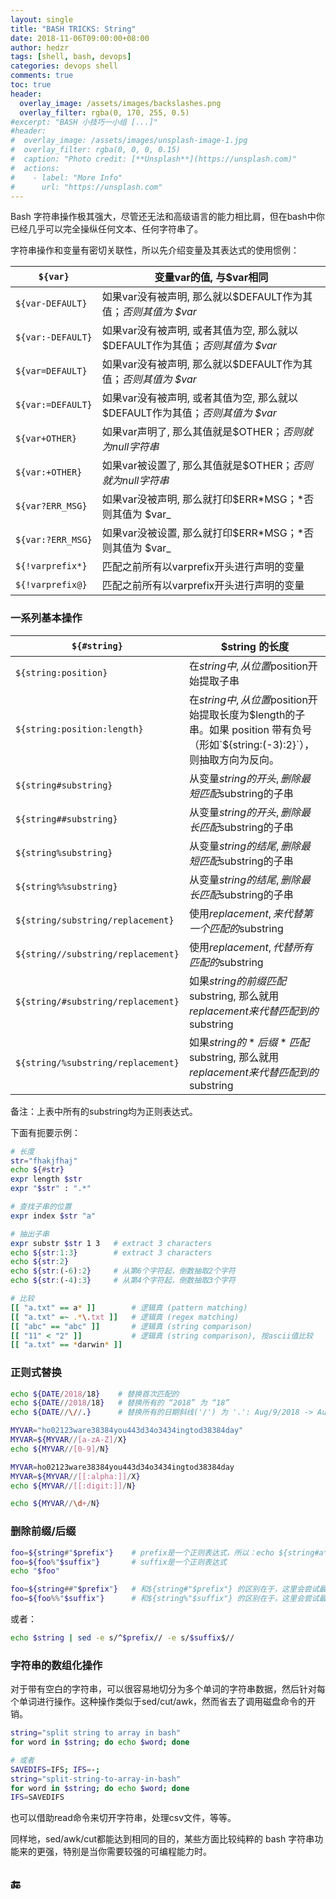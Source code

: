 ```yaml
---
layout: single
title: "BASH TRICKS: String"
date: 2018-11-06T09:00:00+08:00
author: hedzr
tags: [shell, bash, devops]
categories: devops shell
comments: true
toc: true
header:
  overlay_image: /assets/images/backslashes.png
  overlay_filter: rgba(0, 170, 255, 0.5)
#excerpt: "BASH 小技巧一小组 [...]"
#header:
#  overlay_image: /assets/images/unsplash-image-1.jpg
#  overlay_filter: rgba(0, 0, 0, 0.15)
#  caption: "Photo credit: [**Unsplash**](https://unsplash.com)"
#  actions:
#    - label: "More Info"
#      url: "https://unsplash.com"
---
```


Bash 字符串操作极其强大，尽管还无法和高级语言的能力相比肩，但在bash中你已经几乎可以完全操纵任何文本、任何字符串了。

字符串操作和变量有密切关联性，所以先介绍变量及其表达式的使用惯例：

| `${var}`          | 变量var的值, 与$var相同                                                      |
| ----------------- | ---------------------------------------------------------------------------- |
| `${var-DEFAULT}`  | 如果var没有被声明, 那么就以$DEFAULT作为其值；_否则其值为 $var_               |
| `${var:-DEFAULT}` | 如果var没有被声明, 或者其值为空, 那么就以$DEFAULT作为其值；_否则其值为 $var_ |
| `${var=DEFAULT}`  | 如果var没有被声明, 那么就以$DEFAULT作为其值；_否则其值为 $var_               |
| `${var:=DEFAULT}` | 如果var没有被声明, 或者其值为空, 那么就以$DEFAULT作为其值；_否则其值为 $var_ |
| `${var+OTHER}`    | 如果var声明了, 那么其值就是$OTHER；_否则就为null字符串_                      |
| `${var:+OTHER}`   | 如果var被设置了, 那么其值就是$OTHER；_否则就为null字符串_                    |
| `${var?ERR_MSG}`  | 如果var没被声明, 那么就打印$ERR*MSG；*否则其值为 $var\_                      |
| `${var:?ERR_MSG}` | 如果var没被设置, 那么就打印$ERR*MSG；*否则其值为 $var\_                      |
| `${!varprefix*}`  | 匹配之前所有以varprefix开头进行声明的变量                                    |
| `${!varprefix@}`  | 匹配之前所有以varprefix开头进行声明的变量                                    |

### 一系列基本操作

| `${#string}`                       | $string 的长度                                                                                                                |
| ---------------------------------- | ----------------------------------------------------------------------------------------------------------------------------- |
| `${string:position}`               | 在$string中, 从位置$position开始提取子串                                                                                      |
| `${string:position:length}`        | 在$string中, 从位置$position开始提取长度为$length的子串。如果 position 带有负号（形如`${string:(-3):2}`），则抽取方向为反向。 |
| `${string#substring}`              | 从变量$string的开头, 删除最短匹配$substring的子串                                                                             |
| `${string##substring}`             | 从变量$string的开头, 删除最长匹配$substring的子串                                                                             |
| `${string%substring}`              | 从变量$string的结尾, 删除最短匹配$substring的子串                                                                             |
| `${string%%substring}`             | 从变量$string的结尾, 删除最长匹配$substring的子串                                                                             |
| `${string/substring/replacement}`  | 使用$replacement, 来代替第一个匹配的$substring                                                                                |
| `${string//substring/replacement}` | 使用$replacement, 代替所有匹配的$substring                                                                                    |
| `${string/#substring/replacement}` | 如果$string的前缀匹配$substring, 那么就用$replacement来代替匹配到的$substring                                                 |
| `${string/%substring/replacement}` | 如果$string的*后缀*匹配$substring, 那么就用$replacement来代替匹配到的$substring                                               |

备注：上表中所有的substring均为正则表达式。

下面有扼要示例：

```bash
# 长度
str="fhakjfhaj"
echo ${#str}
expr length $str
expr "$str" : ".*"

# 查找子串的位置
expr index $str "a"

# 抽出子串
expr substr $str 1 3   # extract 3 characters
echo ${str:1:3}        # extract 3 characters
echo ${str:2}
echo ${str:(-6):2}     # 从第6个字符起，倒数抽取2个字符
echo ${str:(-4):3}     # 从第4个字符起，倒数抽取3个字符

# 比较
[[ "a.txt" == a* ]]        # 逻辑真 (pattern matching)
[[ "a.txt" =~ .*\.txt ]]   # 逻辑真 (regex matching)
[[ "abc" == "abc" ]]       # 逻辑真 (string comparison)
[[ "11" < "2" ]]           # 逻辑真 (string comparison), 按ascii值比较
[[ "a.txt" == *darwin* ]]
```

### 正则式替换

```bash
echo ${DATE/2018/18}    # 替换首次匹配的
echo ${DATE//2018/18}   # 替换所有的 “2018” 为 “18”
echo ${DATE//\//.}      # 替换所有的日期斜线('/') 为 '.': Aug/9/2018 -> Aug.9.2018

MYVAR="ho02123ware38384you443d34o3434ingtod38384day"
MYVAR=${MYVAR//[a-zA-Z]/X}
echo ${MYVAR//[0-9]/N}

MYVAR=ho02123ware38384you443d34o3434ingtod38384day
MYVAR=${MYVAR//[[:alpha:]]/X}
echo ${MYVAR//[[:digit:]]/N}

echo ${MYVAR//\d+/N}
```

### 删除前缀/后缀

```bash
foo=${string#"$prefix"}    # prefix是一个正则表达式，所以：echo ${string#a*c} 删除 “a*c” 模式的前缀
foo=${foo%"$suffix"}       # suffix是一个正则表达式
echo "$foo"

foo=${string##"$prefix"}   # 和${string#"$prefix"} 的区别在于，这里会尝试最长匹配（贪婪式）
foo=${foo%%"$suffix"}      # 和${string%"$suffix"} 的区别在于，这里会尝试最长匹配（贪婪式）
```

或者：

```sh
echo $string | sed -e s/^$prefix// -e s/$suffix$//
```

### 字符串的数组化操作

对于带有空白的字符串，可以很容易地切分为多个单词的字符串数据，然后针对每个单词进行操作。这种操作类似于sed/cut/awk，然而省去了调用磁盘命令的开销。

```bash
string="split string to array in bash"
for word in $string; do echo $word; done

# 或者
SAVEDIFS=IFS; IFS=-;
string="split-string-to-array-in-bash"
for word in $string; do echo $word; done
IFS=SAVEDIFS
```

也可以借助read命令来切开字符串，处理csv文件，等等。

同样地，sed/awk/cut都能达到相同的目的，某些方面比较纯粹的 bash 字符串功能来的更强，特别是当你需要较强的可编程能力时。

## 🔚
